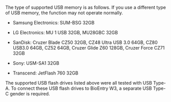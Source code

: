 The type of supported USB memory is as follows. If you use a different type of USB memory, the function may not operate normally.

* Samsung Electronics: SUM-BSG 32GB

* LG Electronics: MU 1 USB 32GB, MU28GBC 32GB

* SanDisk: Cruzer Blade CZ50 32GB, CZ48 Ultra USB 3.0 64GB, CZ80 USB3.0 64GB, CZ52 64GB, Cruzer Glide Z60 128GB, Cruzer Force CZ71 32GB

* Sony: USM-SA1 32GB

* Transcend: JetFlash 760 32GB

The supported USB flash drives listed above were all tested with USB Type-A. To connect these USB flash drives to BioEntry W3, a separate USB Type-C gender is required.